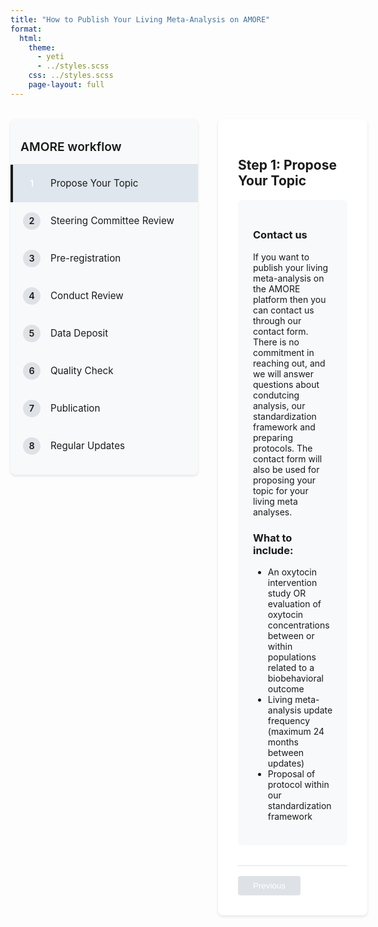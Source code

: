 ```yaml
---
title: "How to Publish Your Living Meta-Analysis on AMORE"
format:
  html:
    theme: 
      - yeti
      - ../styles.scss
    css: ../styles.scss
    page-layout: full
---
```


```{=html}
<div class="wizard-container">
  <div class="wizard-nav">
    <div class="nav-header">
      AMORE workflow 
    </div>
    <ul class="step-list">
      <li class="step-item active" data-step="1">
        <span class="step-number">1</span>
        <span class="step-text">Propose Your Topic</span>
      </li>
      <li class="step-item" data-step="2">
        <span class="step-number">2</span>
        <span class="step-text">Steering Committee Review</span>
      </li>
      <li class="step-item" data-step="3">
        <span class="step-number">3</span>
        <span class="step-text">Pre-registration</span>
      </li>
      <li class="step-item" data-step="4">
        <span class="step-number">4</span>
        <span class="step-text">Conduct Review</span>
      </li>
      <li class="step-item" data-step="5">
        <span class="step-number">5</span>
        <span class="step-text">Data Deposit</span>
      </li>
      <li class="step-item" data-step="6">
        <span class="step-number">6</span>
        <span class="step-text">Quality Check</span>
      </li>
      <li class="step-item" data-step="7">
        <span class="step-number">7</span>
        <span class="step-text">Publication</span>
      </li>
      <li class="step-item" data-step="8">
        <span class="step-number">8</span>
        <span class="step-text">Regular Updates</span>
      </li>
    </ul>
  </div>

<!---------- propose your topic section ---------->
  <div class="wizard-content">
    <div class="step-content active" id="step1">
      <h2>Step 1: Propose Your Topic</h2>
      <div class="content-box">
        <h3>Contact us</h3>
        <p>
        If you want to publish your living meta-analysis on the AMORE platform then you can contact us through our contact form. There is no commitment in reaching out, and we will answer questions about condutcing analysis, our standardization framework and preparing protocols. The contact form will also be used for proposing your topic for your living meta analyses.  
        </p>
        <h3>What to include:</h3>
        <ul>
          <li>An oxytocin intervention study OR evaluation of oxytocin concentrations between or within populations related to a biobehavioral outcome</li>
          <li>Living meta-analysis update frequency (maximum 24 months between updates)</li>
          <li>Proposal of protocol within our standardization framework</li>
        </ul>
      </div>
    </div>

<!---------- steering commitee section ---------->
<div class="step-content" id="step2">
  <h2>Step 2: Steering Committee Review</h2>
  <div class="content-box">
    <h3>Review Process</h3>
    <ul>
      <li>Evaluation that living meta-analysis is within platform remit</li>
      <li>Confirmation that topic is suitable for inclusion</li>
      <li>Verification that all mandatory requirements from checklist are met</li>
      <li>Methodological review and advice if needed</li>
    </ul>
  </div>
</div>

<!---------- pre-registration section ---------->
<div class="step-content" id="step3">
  <h2>Step 3: Pre-registration</h2>
  <div class="content-box">
    <h3>Registration Requirements</h3>
    <ul>
      <!-- Mandatory requirements from your guidelines -->
      <li>Pre-register on PROSPERO if there is a clear health outcome</li>
      <li>OR pre-register on Open Science Framework for other outcomes</li>
      <li>Project will be added to AMORE homepage with its own project page</li>
      <li>Project page will include:
        <ul>
          <li>Links to Pre-registration</li>
          <li>Brief overview of inclusion/exclusion criteria</li>
          <li>Search strings used</li>
        </ul>
      </li>
    </ul>
  </div>
</div>
    
<!-------- Step 4: Conduct Review ------------->
<div class="step-content" id="step4">
  <h2>Step 4: Conduct Review</h2>
  <div class="content-box">
    <h3>Perform systematic review</h3>
    <ul>
      <li>Conduct review based on pre-registered protocol</li>
      <li>Analyses must be performed on free software for reproducibility</li>
      <li>Track any deviations from protocol and document in devation report</li>
    </ul>
  </div>
</div>

<!-------- Step 5: Data Deposit ---------->
<div class="step-content" id="step5">
  <h2>Step 5: Data Deposit</h2>
  <div class="content-box">
    <h3>Data Requirements</h3>
    <ul>
      <li>Deposit complete dataset in recognized repository (e.g. Open Science Framework or Zenodo)</li> 
      <li>Deposit free software script in recognised repository</li>
      <li>Provide deviation report as supplementary material to analysis script</li>
        </ul>
      </li>
    </ul>
  </div>
</div>


<!-------- Step 6: Quality Check ---------->
<div class="step-content" id="step6">
  <h2>Step 6: Quality Check</h2>
  <div class="content-box">
    <h3>Optional Review Process</h3>
    <ul>
      <li>AMORE steering committee can:
        <ul>
          <li>Cross-check analyses and pre-registration</li>
          <li>Verify computational reproducibility</li>
          <li>Review protocol adherence</li>
          <li>Check reported deviations</li>
        </ul>
      </li>
      <li>Committee provides feedback if needed</li>
      <li>Verification ensures transparency and quality</li>
    </ul>
  </div>
</div>

<!--------- Step 7: Publication ----------->
<div class="step-content" id="step7">
  <h2>Step 7: Publication</h2>
  <div class="content-box">
    <h3>Publication Process</h3>
    <ul>
      <li>Publish manuscript on recognized pre-print server (e.g., Open Science Framework)</li>
      <li>Submit to peer-reviewed journal</li>
      <li>Project page will be updated with links to:</li>
        <ul>
          <li>Pre-print</li>
          <li>Published paper</li>
          <li>Deviation report</li>
        </ul>
      </li>
      <li>Ensure all documentation remains accessible</li>
    </ul>
  </div>
</div>

<!----------- Step 8: Regular Updates ------------>
<div class="step-content" id="step8">
  <h2>Step 8: Regular Updates</h2>
  <div class="content-box">
    <h3>Update Requirements</h3>
    <ul>
      <li>Conduct new searches according to update plan</li>
      <li>Maximum time between updates: 24 months</li>
      <li>For each update:
        <ul>
          <li>Document all changes</li>
          <li>Remove any retracted papers</li>
          <li>Update all relevant materials</li>
          <li>Maintain accessibility of all documents</li>
        </ul>
      </li>
      <li>Follow original protocol for consistency</li>
    </ul>
  </div>
</div>


    <div class="wizard-navigation">
      <button class="nav-button prev-button" disabled>Previous</button>
      <button class="nav-button next-button">Next</button>
    </div>
  </div>
</div>

<style>
.wizard-container {
  display: flex;
  gap: 2rem;
  margin: 2rem auto;
  max-width: 1200px;
  min-height: 600px;
}

.wizard-nav {
  flex: 0 0 300px;
  background: #f8f9fa;
  border-radius: 8px;
  padding: 1rem 0;
  box-shadow: 0 2px 4px rgba(0,0,0,0.1);
  position: sticky;
  top: 2rem;
  height: fit-content;
}

.nav-header {
  padding: 1rem;
  font-weight: 600;
  font-size: 1.2rem;
  color: var(--primary-color);
  border-bottom: 1px solid #dee2e6;
}

.step-list {
  list-style: none;
  padding: 0;
  margin: 0;
}

.step-item {
  display: flex;
  align-items: center;
  padding: 1rem;
  cursor: pointer;
  transition: all 0.3s ease;
  border-left: 4px solid transparent;
}

.step-item:hover {
  background: rgba(92, 105, 151, 0.1);
}

.step-item.active {
  background: rgba(9, 64, 116, 0.1);
  border-left-color: var(--primary-color);
}

.step-item.active .step-number {
  background: var(--primary-color);
  color: white;
}

.step-number {
  width: 28px;
  height: 28px;
  background: #dee2e6;
  border-radius: 50%;
  display: flex;
  align-items: center;
  justify-content: center;
  margin-right: 1rem;
  font-weight: 600;
  font-size: 0.9rem;
}

.step-text {
  font-size: 0.95rem;
}

.wizard-content {
  flex: 1;
  padding: 2rem;
  background: white;
  border-radius: 8px;
  box-shadow: 0 2px 4px rgba(0,0,0,0.1);
}

.step-content {
  display: none;
}

.step-content.active {
  display: block;
}

.content-box {
  background: #f8f9fa;
  padding: 1.5rem;
  border-radius: 8px;
  margin-bottom: 1.5rem;
}

.wizard-navigation {
  display: flex;
  justify-content: space-between;
  margin-top: 2rem;
  padding-top: 1rem;
  border-top: 1px solid #dee2e6;
}

.nav-button {
  padding: 0.5rem 1.5rem;
  background: var(--primary-color);
  color: white;
  border: none;
  border-radius: 4px;
  cursor: pointer;
  transition: all 0.3s ease;
}

.nav-button:hover:not(:disabled) {
  background: var(--secondary-color);
}

.nav-button:disabled {
  background: #dee2e6;
  cursor: not-allowed;
}

@media (max-width: 768px) {
  .wizard-container {
    flex-direction: column;
  }

  .wizard-nav {
    flex: none;
    width: 100%;
    position: relative;
    top: 0;
  }
}
</style>

<script>
document.addEventListener('DOMContentLoaded', function() {
    const stepItems = document.querySelectorAll('.step-item');
    const stepContents = document.querySelectorAll('.step-content');
    const prevButton = document.querySelector('.prev-button');
    const nextButton = document.querySelector('.next-button');
    let currentStep = 1;
    
    function setActiveStep(stepNumber) {
        // Update navigation items
        stepItems.forEach(item => {
            if (parseInt(item.dataset.step) === stepNumber) {
                item.classList.add('active');
            } else {
                item.classList.remove('active');
            }
        });
        
        // Update content sections
        stepContents.forEach(content => {
            if (content.id === `step${stepNumber}`) {
                content.classList.add('active');
            } else {
                content.classList.remove('active');
            }
        });
        
        // Update button states
        prevButton.disabled = stepNumber === 1;
        nextButton.disabled = stepNumber === 8;
        
        currentStep = stepNumber;
    }
    
    // Add click handlers for step items
    stepItems.forEach(item => {
        item.addEventListener('click', () => {
            const stepNumber = parseInt(item.dataset.step);
            setActiveStep(stepNumber);
        });
    });
    
    // Add click handlers for navigation buttons
    prevButton.addEventListener('click', () => {
        if (currentStep > 1) {
            setActiveStep(currentStep - 1);
        }
    });
    
    nextButton.addEventListener('click', () => {
        if (currentStep < 8) {
            setActiveStep(currentStep + 1);
        }
    });

    // Initialize the first step
    setActiveStep(1);
});
</script>
```